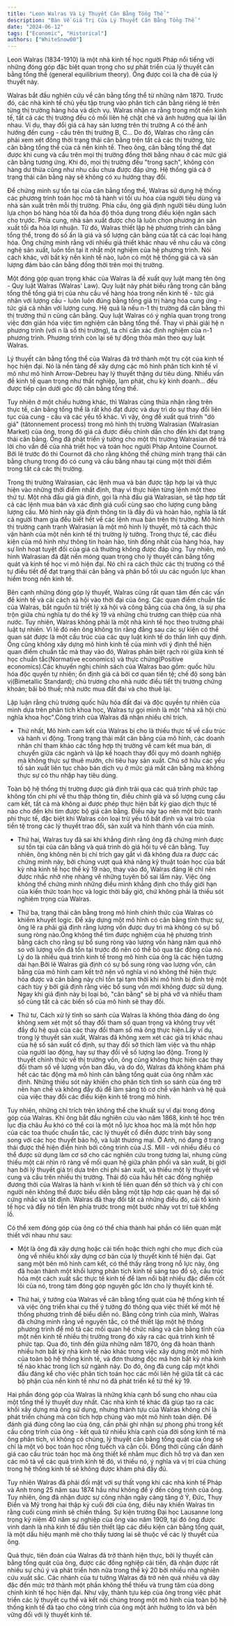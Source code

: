 ```yaml
---
title: "Leon Walras Và Lý Thuyết Cân Bằng Tổng Thể "
description: "Bàn Về Giá Trị Của Lý Thuyết Cân Bằng Tổng Thể "
date: "2024-06-12"
tags: ["Economic", "Historical"]
authors: ["WhiteSnow00"]
---
```


Leon Walras (1834-1910) là một nhà kinh tế học người Pháp nổi tiếng với những đóng góp đặc biệt quan trọng cho sự phát triển của lý thuyết cân bằng tổng thể (general equilibrium theory). Ông được coi là cha đẻ của lý thuyết này.

Walras bắt đầu nghiên cứu về cân bằng tổng thể từ những năm 1870. Trước đó, các nhà kinh tế chủ yếu tập trung vào phân tích cân bằng riêng lẻ trên từng thị trường hàng hóa và dịch vụ. Walras nhận ra rằng trong một nền kinh tế, tất cả các thị trường đều có mối liên hệ chặt chẽ và ảnh hưởng qua lại lẫn nhau. Ví dụ, thay đổi giá cả hay sản lượng trên thị trường A có thể ảnh hưởng đến cung - cầu trên thị trường B, C... Do đó, Walras cho rằng cần phải xem xét đồng thời trạng thái cân bằng trên tất cả các thị trường, tức cân bằng tổng thể của cả nền kinh tế. Theo ông, cân bằng tổng thể đạt được khi cung và cầu trên mọi thị trường đồng thời bằng nhau ở các mức giá cân bằng tương ứng. Khi đó, mọi thị trường đều "trong sạch", không còn hàng dư thừa cũng như nhu cầu chưa được đáp ứng. Hệ thống giá cả ở trạng thái cân bằng này sẽ không có xu hướng thay đổi.

Để chứng minh sự tồn tại của cân bằng tổng thể, Walras sử dụng hệ thống các phương trình toán học mô tả hành vi tối ưu hóa của người tiêu dùng và nhà sản xuất trên mỗi thị trường. Phía cầu, ông giả định người tiêu dùng luôn lựa chọn bó hàng hóa tối đa hóa độ thỏa dụng trong điều kiện ngân sách cho trước. Phía cung, nhà sản xuất được cho là luôn chọn phương án sản xuất tối đa hóa lợi nhuận. Từ đó, Walras thiết lập hệ phương trình cân bằng tổng thể, trong đó số ẩn là giá và số lượng cân bằng của tất cả các loại hàng hóa. Ông chứng minh rằng với nhiều giả thiết khác nhau về nhu cầu và công nghệ sản xuất, luôn tồn tại ít nhất một nghiệm của hệ phương trình. Nói cách khác, với bất kỳ nền kinh tế nào, luôn có một hệ thống giá cả và sản lượng đảm bảo cân bằng đồng thời trên mọi thị trường.

Một đóng góp quan trọng khác của Walras là đề xuất quy luật mang tên ông - Quy luật Walras (Walras' Law). Quy luật này phát biểu rằng trong cân bằng tổng thể tổng giá trị của nhu cầu về hàng hóa trong nền kinh tế - tức giá nhân với lượng cầu - luôn luôn đúng bằng tổng giá trị hàng hóa cung ứng - tức giá cả nhân với lượng cung. Hệ quả là nếu n-1 thị trường đã cân bằng thì thị trường thứ n cũng cân bằng. Quy luật Walras có ý nghĩa quan trọng trong việc đơn giản hóa việc tìm nghiệm cân bằng tổng thể. Thay vì phải giải hệ n phương trình (với n là số thị trường), ta chỉ cần xác định nghiệm của n-1 phương trình. Phương trình còn lại sẽ tự động thỏa mãn theo quy luật Walras.

Lý thuyết cân bằng tổng thể của Walras đã trở thành một trụ cột của kinh tế học hiện đại. Nó là nền tảng để xây dựng các mô hình phân tích kinh tế vĩ mô như mô hình Arrow-Debreu hay lý thuyết thặng dư tiêu dùng. Nhiều vấn đề kinh tế quan trọng như thất nghiệp, lạm phát, chu kỳ kinh doanh... đều được tiếp cận dưới góc độ cân bằng tổng thể.

Tuy nhiên ở một chiều hường khác, thì Walras cũng thừa nhận rằng trên thực tế, cân bằng tổng thể là rất khó đạt được và duy trì do sự thay đổi liên tục của cung - cầu và các yếu tố khác. Vì vậy, ông đề xuất quá trình "dò giá" (tâtonnement process) trong mô hình thị trường Walrasian (Walrasian Market) của ông, trong đó giá cả được điều chỉnh dần cho đến khi đạt trạng thái cân bằng. Ông đã phát triển ý tưởng cho một thị trường Walrasian để trả lời cho vấn đề của nhà triết học và toán học người Pháp Antoine Cournot. Bởi lẽ trước đó thì Cournot đã cho rằng không thể chứng minh trạng thái cân bằng chung trong đó có cung và cầu bằng nhau tại cùng một thời điểm trong tất cả các thị trường.

Trong thị trường Walrasian, các lệnh mua và bán được tập hợp lại và thực hiện vào những thời điểm nhất định, thay vì thực hiện từng lệnh một theo thứ tự. Một nhà đấu giá giả định, gọi là nhà đấu giá Walrasian, sẽ tập hợp tất cả các lệnh mua bán và xác định giá cuối cùng sao cho lượng cung bằng lượng cầu. Mô hình này giả định thông tin là đầy đủ và hoàn hảo, nghĩa là tất cả người tham gia đều biết hết về các lệnh mua bán trên thị trường. Mô hình thị trường cạnh tranh Walrasian là một mô hình lý thuyết, mô tả cách thức vận hành của một nền kinh tế thị trường lý tưởng. Trong thực tế, các điều kiện của mô hình như thông tin hoàn hảo, tính đồng nhất của hàng hóa, hay sự linh hoạt tuyệt đối của giá cả thường không được đáp ứng. Tuy nhiên, mô hình Walrasian đã đặt nền móng quan trọng cho lý thuyết cân bằng tổng quát và kinh tế học vi mô hiện đại. Nó chỉ ra cách thức các thị trường có thể tự điều tiết để đạt trạng thái cân bằng và phân bổ tối ưu các nguồn lực khan hiếm trong nền kinh tế.

Bên cạnh những đóng góp lý thuyết, Walras cũng rất quan tâm đến các vấn đề kinh tế và cải cách xã hội vào thời đại của ông. Các quan điểm chuẩn tắc của Walras, bắt nguồn từ triết lý xã hội và công bằng của cha ông, là sự pha trộn giữa chủ nghĩa tự do thế kỷ 19 và những chủ trương can thiệp của nhà nước. Tuy nhiên, Walras không phải là một nhà kinh tế học theo trường phái luật tự nhiên. Vì lẽ đó nên ông không tin rằng đằng sau các sự kiện có thể quan sát được là một cấu trúc của các quy luật kinh tế do thần linh quy định. Ông cũng không xây dựng mô hình kinh tế của mình với ý định thể hiện quan điểm chuẩn tắc mà thay vào đó, Walras phân biệt rạch ròi giữa kinh tế học chuẩn tắc(Normative economics) và thực chứng(Positive economics).Các khuyến nghị chính sách của Walras bao gồm: quốc hữu hóa độc quyền tự nhiên; ổn định giá cả bởi cơ quan tiền tệ; chế độ song bản vị(Bimetallic Standard); chủ trương cho nhà nước điều tiết thị trường chứng khoán; bãi bỏ thuế; nhà nước mua đất đai và cho thuê lại.

Lập luận rằng chủ trương quốc hữu hóa đất đai và độc quyền tự nhiên của mình dựa trên phân tích khoa học, Walras tự gọi mình là một "nhà xã hội chủ nghĩa khoa học".Công trình của Walras đã nhận nhiều chỉ trích.

- Thứ nhất, Mô hình cam kết của Walras bị cho là thiếu thực tế về cấu trúc và hành vi động. Trong trạng thái mất cân bằng của mô hình, các doanh nhân chỉ tham khảo các tổng hợp thị trường về cam kết mua bán, di chuyển giữa các ngành và lập kế hoạch thay đổi quy mô doanh nghiệp mà không thực sự thuê mướn, chi tiêu hay sản xuất. Chủ sở hữu các yếu tố sản xuất liên tục chào bán dịch vụ ở mức giá mất cân bằng mà không thực sự có thu nhập hay tiêu dùng.

Toàn bộ hệ thống thị trường được giả định trải qua các quá trình phức tạp không tốn chi phí về thu thập thông tin, điều chỉnh giá và số lượng cung cầu cam kết, tất cả mà không ai được phép thực hiện bất kỳ giao dịch thực tế nào cho đến khi tìm được bộ giá cân bằng. Điều này tạo nên một bức tranh phi thực tế, đặc biệt khi Walras còn loại trừ yếu tố bất định và vai trò của tiền tệ trong các lý thuyết trao đổi, sản xuất và hình thành vốn của mình.

- Thứ hai, Walras tuy đã sai khi khẳng định rằng ông đã chứng minh được sự tồn tại của cân bằng và quá trình dò giá hội tụ về cân bằng. Tuy nhiên, ông không nên bị chỉ trích gay gắt vì đã không đưa ra được các chứng minh này, bởi chúng vượt quá khả năng kỹ thuật toán học của bất kỳ nhà kinh tế học thế kỷ 19 nào, thay vào đó, Walras đáng lẽ chỉ nên được nhắc nhở nhẹ nhàng về những tuyên bố sai lầm này. Việc ông không thể chứng minh những điều mình khẳng định cho thấy giới hạn của kiến thức toán học và logic thời bấy giờ, chứ không phải là thiếu sót nghiêm trọng của Walras.

- Thứ ba, trạng thái cân bằng trong mô hình chính thức của Walras có khiếm khuyết logic. Để xây dựng một mô hình có cân bằng tĩnh thực sự, ông lẽ ra phải giả định rằng lượng vốn được duy trì mà không có sự bổ sung ròng nào.Ông không thể tìm được nghiệm của hệ phương trình bằng cách cho rằng sự bổ sung ròng vào lượng vốn hàng năm quá nhỏ so với lượng vốn đã tồn tại trước đó nên có thể bỏ qua tác động của nó. Lý do là nhiều quá trình kinh tế trong mô hình của ông là các hiện tượng dài hạn.Bởi lẽ Walras giả định có sự bổ sung ròng vào lượng vốn, cân bằng của mô hình cam kết trở nên vô nghĩa vì nó không thể hiện thực hóa được và cân bằng này chỉ tồn tại tạm thời khi mô hình bị đình trệ một cách tùy ý bởi giả định rằng việc bổ sung vốn mới không được sử dụng. Ngay khi giả định này bị loại bỏ, "cân bằng" sẽ bị phá vỡ và nhiều tham số cùng tất cả các biến số của mô hình sẽ thay đổi.

- Thứ tư, Cách xử lý tĩnh so sánh của Walras là không thỏa đáng do ông không xem xét một số thay đổi tham số quan trọng và không truy vết đầy đủ hệ quả của các thay đổi tham số mà ông thực hiện.Lấy ví dụ, trong lý thuyết sản xuất, Walras đã không xem xét các giá trị khác nhau của hệ số sản xuất cố định, sự thay đổi sở thích làm việc và thu nhập của người lao động, hay sự thay đổi về số lượng lao động. Trong lý thuyết chính thức về thị trường vốn, ông cũng không thực hiện các thay đổi tham số về lượng vốn ban đầu, và do đó, Walras đã không khám phá hết các tác động mà mô hình cân bằng tổng quát của ông nhằm xác định. Những thiếu sót này khiến cho phân tích tĩnh so sánh của ông trở nên hạn chế và không đầy đủ để làm sáng tỏ cơ chế vận hành và hệ quả của việc thay đổi các điều kiện kinh tế trong mô hình.

Tuy nhiên, những chỉ trích trên không thể che khuất sự vĩ đại trong đóng góp của Walras. Khi ông bắt đầu nghiên cứu vào năm 1868, kinh tế học trên lục địa châu Âu khó có thể coi là một nỗ lực khoa học mà là một hỗn hợp của các toa thuốc chuẩn tắc, các lý thuyết cổ điển được trình bày song song với các học thuyết bảo hộ, và luật thương mại. Ở Anh, nó đang ở trạng thái được thể hiện điển hình bởi công trình của J.S. Mill - với nhiều điều có thể được sử dụng làm cơ sở cho các nghiên cứu trong tương lai, nhưng cũng thiếu một cái nhìn rõ ràng về mối quan hệ giữa phân phối và sản xuất, bị giới hạn bởi lý thuyết giá trị dựa trên chi phí sản xuất, và thiếu một lý thuyết về cung và cầu trên nhiều thị trường. Thái độ của hầu hết các đồng nghiệp đương thời của Walras là hành vi kinh tế liên quan đến sở thích và ý chí con người nên không thể được biểu diễn bằng một tập hợp các quan hệ đại số cứng nhắc và tất định. Walras đã thay đổi tất cả những điều đó, cải tổ kinh tế học và đẩy nó tiến lên phía trước trong một bước nhảy vọt trí tuệ khổng lồ.

Có thể xem đóng góp của ông có thể chia thành hai phần có liên quan mật thiết với nhau như sau:

- Một là ông đã xây dựng hoặc cải tiến hoặc thích nghi cho mục đích của ông về nhiều khối xây dựng cơ bản của lý thuyết kinh tế hiện đại. Gạt sang một bên mô hình cam kết, có thể thấy rằng trong nỗ lực này, ông đã hoàn thành một khối lượng phân tích kinh tế sáng tạo đồ sộ, cấu trúc hóa một cách xuất sắc thực tế kinh tế để làm nổi bật nhiều đặc điểm cốt lõi của nó, trong tám đóng góp nguyên gốc lớn cho lý thuyết kinh tế.

- Thứ hai, ý tưởng của Walras về cân bằng tổng quát của hệ thống kinh tế và việc ông triển khai cụ thể ý tưởng đó thông qua việc thiết kế một hệ thống phương trình để biểu diễn nó. Bằng công trình của mình, Walras đã chứng minh rằng về nguyên tắc, có thể thiết lập một hệ thống phương trình để mô tả các mối quan hệ chức năng và cân bằng tĩnh của một nền kinh tế nhiều thị trường trong đó xảy ra các quá trình kinh tế phức tạp. Qua đó, tính đến giữa những năm 1870, ông đã hoàn thành nhiều hơn bất kỳ nhà kinh tế nào khác trong việc xây dựng một mô hình của toàn bộ hệ thống kinh tế, và đơn thương độc mã hơn bất kỳ nhà kinh tế nào khác trong lịch sử ngành này. Do đó, ông đã cung cấp một khởi đầu đáng kể cho việc phân tích toán học các mối liên hệ giữa tất cả các bộ phận của nền kinh tế như nó đã phát triển kể từ thế kỷ 19.

Hai phần đóng góp của Walras là những khía cạnh bổ sung cho nhau của một tổng thể lý thuyết duy nhất. Các nhà kinh tế khác đã giúp tạo ra các khối xây dựng mà ông sử dụng, nhưng thành tựu của Walras không chỉ là phát triển chúng mà còn tích hợp chúng vào một mô hình toàn diện. Để đánh giá đúng công lao của ông, cần phải ghi nhận sự phong phú trong kết cấu công trình của ông - kết quả từ nhiều khía cạnh của đời sống kinh tế mà ông phân tích, vì không có chúng, lý thuyết cân bằng tổng quát của ông sẽ chỉ là một vỏ bọc toán học rỗng tuếch và cằn cỗi. Đồng thời cũng cần đánh giá cao cấu trúc toán học mà ông thiết kế nhằm mục đích hỗ trợ và đan xen các mô tả về các quá trình kinh tế đó, vì thiếu nó, ý nghĩa và vị trí của chúng trong hệ thống kinh tế sẽ không được khám phá đầy đủ.

Tuy nhiên Walras đã phải đối mặt với sự thất vọng khi các nhà kinh tế Pháp và Anh trong 25 năm sau 1874 hầu như không để ý đến công trình của ông. Tuy nhiên, ông đã nhận được sự công nhận ngày càng tăng ở Ý, Đức, Thụy Điển và Mỹ trong hai thập kỷ cuối đời của ông, điều này khiến Walras tin rằng cuối cùng mình sẽ chiến thắng. Sự kiện trường Đại học Lausanne long trọng kỷ niệm 40 năm sự nghiệp của ông vào năm 1909, tại đó ông được vinh danh là nhà kinh tế đầu tiên thiết lập các điều kiện cân bằng tổng quát, là một dấu hiệu mạnh mẽ cho thấy tương lai sẽ thuộc về các lý thuyết của ông.

Quả thực, tiên đoán của Walras đã trở thành hiện thực, bởi lý thuyết cân bằng tổng quát của ông, được các đồng nghiệp cải tiến, đã nhận được rất nhiều sự chú ý và phát triển hơn nữa trong thế kỷ 20 bởi nhiều nhà nghiên cứu xuất sắc. Các nhánh của tư tưởng Walras đã trở nên quá nhiều và dày đặc đến mức trở thành một phần không thể thiếu và trung tâm của dòng chính kinh tế học hiện đại. Như vậy, thành tựu kép của ông trong việc phát triển các lý thuyết cụ thể và kết nối chúng trong một mô hình của toàn bộ hệ thống kinh tế đã tạo cho công trình của ông một ảnh hưởng to lớn và bền vững đối với lý thuyết kinh tế.